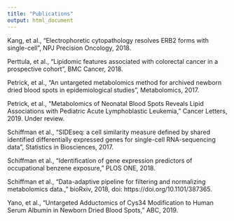 ```yaml
---
title: "Publications"
output: html_document
---
```



Kang, et al., “Electrophoretic cytopathology resolves ERB2 forms with single-cell”, NPJ Precision Oncology, 2018.

Perttula, et al., “Lipidomic features associated with colorectal cancer in a prospective cohort”, BMC Cancer, 2018.

Petrick, et al., “An untargeted metabolomics method for archived newborn dried blood spots in epidemiological studies”, Metabolomics, 2017.

Petrick, et al., “Metabolomics of Neonatal Blood Spots Reveals Lipid Associations with Pediatric Acute Lymphoblastic Leukemia,” Cancer Letters, 2019. Under review.

Schiffman et al., “SIDEseq: a cell similarity measure defined by shared identified differentially expressed genes for single-cell RNA-sequencing data”, Statistics in Biosciences, 2017.

Schiffman et al., “Identification of gene expression predictors of occupational benzene exposure,” PLOS ONE, 2018.

Schiffman et al., “Data-adaptive pipeline for filtering and normalizing metabolomics data.,” bioRxiv, 2018, doi: https://doi.org/10.1101/387365.

Yano, et al., “Untargeted Adductomics of Cys34 Modification to Human Serum Albumin in Newborn Dried Blood Spots,” ABC, 2019.

